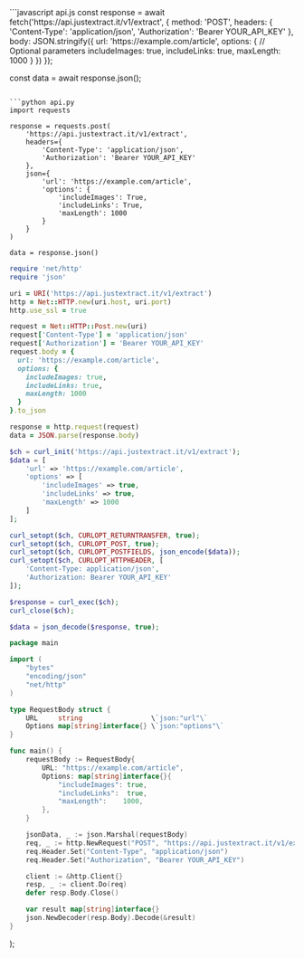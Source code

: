  <CodeGroup>
  ```javascript api.js
  const response = await fetch('https://api.justextract.it/v1/extract', {
    method: 'POST',
    headers: {
      'Content-Type': 'application/json',
      'Authorization': 'Bearer YOUR_API_KEY'
    },
    body: JSON.stringify({
      url: 'https://example.com/article',
      options: {
        // Optional parameters
        includeImages: true,
        includeLinks: true,
        maxLength: 1000
      }
    })
  });

const data = await response.json();

````

```python api.py
import requests

response = requests.post(
    'https://api.justextract.it/v1/extract',
    headers={
        'Content-Type': 'application/json',
        'Authorization': 'Bearer YOUR_API_KEY'
    },
    json={
        'url': 'https://example.com/article',
        'options': {
            'includeImages': True,
            'includeLinks': True,
            'maxLength': 1000
        }
    }
)

data = response.json()
````

```ruby api.rb
require 'net/http'
require 'json'

uri = URI('https://api.justextract.it/v1/extract')
http = Net::HTTP.new(uri.host, uri.port)
http.use_ssl = true

request = Net::HTTP::Post.new(uri)
request['Content-Type'] = 'application/json'
request['Authorization'] = 'Bearer YOUR_API_KEY'
request.body = {
  url: 'https://example.com/article',
  options: {
    includeImages: true,
    includeLinks: true,
    maxLength: 1000
  }
}.to_json

response = http.request(request)
data = JSON.parse(response.body)
```

```php api.php
$ch = curl_init('https://api.justextract.it/v1/extract');
$data = [
    'url' => 'https://example.com/article',
    'options' => [
        'includeImages' => true,
        'includeLinks' => true,
        'maxLength' => 1000
    ]
];

curl_setopt($ch, CURLOPT_RETURNTRANSFER, true);
curl_setopt($ch, CURLOPT_POST, true);
curl_setopt($ch, CURLOPT_POSTFIELDS, json_encode($data));
curl_setopt($ch, CURLOPT_HTTPHEADER, [
    'Content-Type: application/json',
    'Authorization: Bearer YOUR_API_KEY'
]);

$response = curl_exec($ch);
curl_close($ch);

$data = json_decode($response, true);
```

```go api.go
package main

import (
    "bytes"
    "encoding/json"
    "net/http"
)

type RequestBody struct {
    URL     string                 \`json:"url"\`
    Options map[string]interface{} \`json:"options"\`
}

func main() {
    requestBody := RequestBody{
        URL: "https://example.com/article",
        Options: map[string]interface{}{
            "includeImages": true,
            "includeLinks":  true,
            "maxLength":    1000,
        },
    }

    jsonData, _ := json.Marshal(requestBody)
    req, _ := http.NewRequest("POST", "https://api.justextract.it/v1/extract", bytes.NewBuffer(jsonData))
    req.Header.Set("Content-Type", "application/json")
    req.Header.Set("Authorization", "Bearer YOUR_API_KEY")

    client := &http.Client{}
    resp, _ := client.Do(req)
    defer resp.Body.Close()

    var result map[string]interface{}
    json.NewDecoder(resp.Body).Decode(&result)
}
```

</CodeGroup>
);
